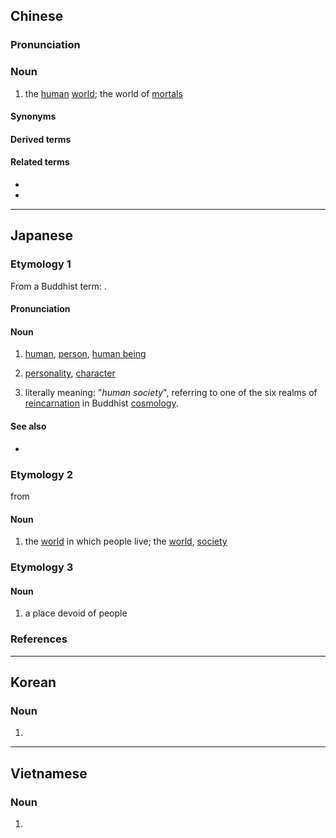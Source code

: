{{also|人间}}
==Chinese==
{{zh-forms|s=人间|alt=人閒*}}

===Pronunciation===
{{zh-pron
|m=rénjiān
|ma=Zh-rénjian.ogg
|c=jan4 gaan1
|h=pfs=ngìn-kiên
|mn=zz,kh:jîn-kan/xm,qz,tp:lîn-kan
|mn-t=nang5 gang1
|w=3zen ji
|mc=y,1
|oc=y;1
|cat=n
}}

===Noun===
{{zh-noun}}

# the [[human]] [[world]]; the world of [[mortal]]s

====Synonyms====
{{zh-syn-saurus|人間}}

====Derived terms====
{{zh-der|fold=1|不在人間|不知人間有羞恥事|不食人間煙火|人間世|人間仙境|人間冷暖|人間喜劇|人間地獄|人間天上|人間天堂|人間樂園|人間煙火|人間第一黃|人間蒸發|人間行路難|人間詞話|人間重晚晴|別有人間|別有天地非人間|天上人間|春滿人間|遊戲人間}}

====Related terms====
* {{zh-l|世界}}
* {{zh-l|宇宙}}

{{zh-cat|Intermediate}}

----

==Japanese==

===Etymology 1===
{{ja-kanjitab|にん|けん|k2=げん|yomi=o}}
From a Buddhist term: {{ja-r|人間界|にんげんかい|gloss=human world}}.

====Pronunciation====
{{ja-pron|にんげん|acc=h|acc_ref=NHK|y=go}}

====Noun====
{{ja-noun|にんげん}}

# [[human]], [[person]], [[human being]]
#: {{ja-usex|'''人間'''社会|'''にんげん''' しゃかい|'''human''' society}}
# [[personality]], [[character]]
# {{lb|ja|Buddhism}} literally meaning: "''human society''", referring to one of the six realms of [[reincarnation]] in Buddhist [[cosmology]].

====See also====
* {{sense|person}} {{ja-r|人類|じんるい}}

===Etymology 2===
{{ja-kanjitab|じん|かん|yomi=o}}
from {{bor|ja|ltc|人間}}

====Noun====
{{ja-noun|じんかん}}

# {{lb|ja|archaic|sort=しんかん'}} the [[world]] in which people live; the [[world]], [[society]]

===Etymology 3===
{{ja-kanjitab|ひと|ま|yomi=k}}
{{rfe|ja}}

====Noun====
{{ja-noun|ひと%ま}}

# {{lb|ja|dated|rare}} a place devoid of people

===References===
<references/>

{{cln|ja|words with multiple readings}}
{{topics|ja|Human|sort=にんげん}}

----

==Korean==
{{ko-hanjatab}}

===Noun===
{{ko-noun|hj|hangeul=인간}}

# {{hanja form of|인간|[[people]], [[humanity]]}}

----

==Vietnamese==
{{vi-hantutab}}

===Noun===
{{vi-noun|sc=Hani}}

# {{han tu form of|nhân gian|the human world; the world of mortals}}